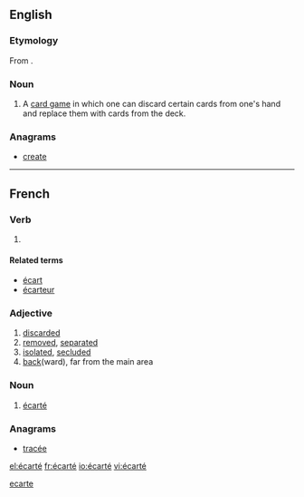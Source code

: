 ==English==

===Etymology===
From {{etyl|fr}} {{term|écarté|lang=fr}}.

===Noun===
{{en-noun}}

# A [[card game]] in which one can discard certain cards from one's hand and replace them with cards from the deck.

===Anagrams===
* [[create#English|create]]

[[Category:English terms spelled with É|ecarte]]
----

==French==

===Verb===
{{fr-past participle|sort=ecarte}}

# {{past participle of|écarter|lang=fr}}

====Related terms====
* [[écart]] {{m}}
* [[écarteur]] {{m}}

===Adjective===
{{fr-adj|sort=ecarte}}

# [[discarded]]
# [[removed]], [[separated]]
# [[isolated]], [[secluded]]
# [[back]](ward), far from the main area

===Noun===
{{fr-noun|m|sort=ecarte}}

# {{context|cards|lang=fr}} [[#English|écarté]]

===Anagrams===
* [[tracée#French|tracée]]

[[el:écarté]]
[[fr:écarté]]
[[io:écarté]]
[[vi:écarté]]